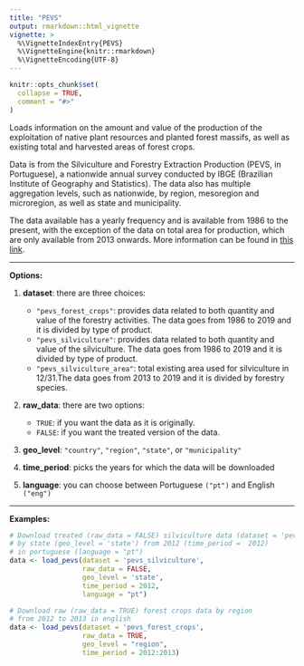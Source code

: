---
title: "PEVS"
output: rmarkdown::html_vignette
vignette: >
  %\VignetteIndexEntry{PEVS}
  %\VignetteEngine{knitr::rmarkdown}
  %\VignetteEncoding{UTF-8}
---

```{r, include = FALSE}
knitr::opts_chunk$set(
  collapse = TRUE,
  comment = "#>"
)
```

Loads information on the amount and value of the production of the exploitation of native plant resources and planted forest massifs, as well as existing total and harvested areas of forest crops.

Data is from the Silviculture and Forestry Extraction Production (PEVS, in Portuguese), a nationwide annual survey conducted by IBGE (Brazilian Institute of Geography and Statistics). The data also has multiple aggregation levels, such as nationwide, by region, mesoregion and microregion, as well as state and municipality. 

The data available has a yearly frequency and is available from 1986 to the present, with the exception of the data on total area for production, which are only available from 2013 onwards. More information can be found in [this link](https://www.ibge.gov.br/en/statistics/economic/agriculture-forestry-and-fishing/18374-forestry-activities.html?=&t=o-que-e).

***
**Options:**

  1. **dataset**: there are three choices:
      * `"pevs_forest_crops"`: provides data related to both quantity and value of the forestry activities. The data goes from 1986 to 2019 and it is divided by type of product.
      * `"pevs_silviculture"`: provides data related to both quantity and value of the silviculture. The data goes from 1986 to 2019 and it is divided by type of product.
      * `"pevs_silviculture_area"`: total existing area used for silviculture in 12/31.The data goes from 2013 to 2019 and it is divided by forestry species.  

  2. **raw_data**: there are two options:
      * `TRUE`: if you want the data as it is originally.
      * `FALSE`: if you want the treated version of the data. 
      
  3. **geo_level**: `"country"`, `"region"`, `"state"`, or `"municipality"`  
  
  4. **time_period**: picks the years for which the data will be downloaded

  5. **language**: you can choose between Portuguese `("pt")` and English `("eng")`
  
***

**Examples:**

```{r eval=FALSE}
# Download treated (raw_data = FALSE) silviculture data (dataset = 'pevs_silviculture') 
# by state (geo_level = 'state') from 2012 (time_period =  2012) 
# in portuguese (language = "pt")
data <- load_pevs(dataset = 'pevs_silviculture', 
                  raw_data = FALSE,
                  geo_level = 'state', 
                  time_period = 2012, 
                  language = "pt")

# Download raw (raw_data = TRUE) forest crops data by region 
# from 2012 to 2013 in english
data <- load_pevs(dataset = 'pevs_forest_crops', 
                  raw_data = TRUE, 
                  geo_level = "region", 
                  time_period = 2012:2013)
```

